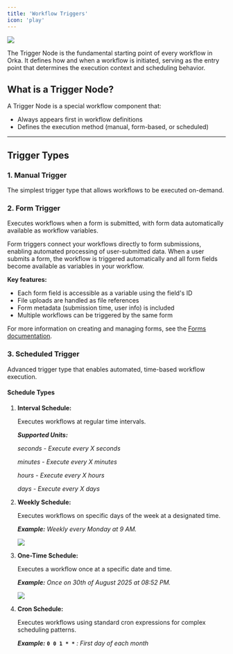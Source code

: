 ```yaml
---
title: 'Workflow Triggers'
icon: 'play'
---
```


![](../../images/trigger-node.jpg)

The Trigger Node is the fundamental starting point of every workflow in Orka. It defines how and when a workflow is initiated, serving as the entry point that determines the execution context and scheduling behavior.

## What is a Trigger Node?

A Trigger Node is a special workflow component that:

* Always appears first in workflow definitions
* Defines the execution method (manual, form-based, or scheduled)

***

## Trigger Types

### <Highlight color="primary">1. Manual Trigger</Highlight>

The simplest trigger type that allows workflows to be executed on-demand.

### <Highlight color="primary">2. Form Trigger</Highlight>

Executes workflows when a form is submitted, with form data automatically available as workflow variables.

Form triggers connect your workflows directly to form submissions, enabling automated processing of user-submitted data. When a user submits a form, the workflow is triggered automatically and all form fields become available as variables in your workflow.

**Key features:**
- Each form field is accessible as a variable using the field's ID
- File uploads are handled as file references
- Form metadata (submission time, user info) is included
- Multiple workflows can be triggered by the same form

For more information on creating and managing forms, see the [Forms documentation](/core-concepts/FORMS).

### <Highlight color="primary">3. Scheduled Trigger</Highlight>

Advanced trigger type that enables automated, time-based workflow execution.

#### **Schedule Types**

1. **Interval Schedule:**

   Executes workflows at regular time intervals.

   _**Supported Units:**_
   
   _seconds - Execute every X seconds_
   
   _minutes - Execute every X minutes_
   
   _hours - Execute every X hours_
   
   _days - Execute every X days_

2. **Weekly Schedule:**

   Executes workflows on specific days of the week at a designated time.
   
   _**Example:** Weekly every Monday at 9 AM._

   ![](../../images/weekly-schedule.jpg)

3. **One-Time Schedule:**

   Executes a workflow once at a specific date and time.
   
   _**Example:** Once on 30th of August 2025 at 08:52 PM._

   ![](../../images/one-time-schedule.jpg)

4. **Cron Schedule:**

   Executes workflows using standard cron expressions for complex scheduling patterns.
   
   _**Example:**_ **`0 0 1 * *`** _: First day of each month_
